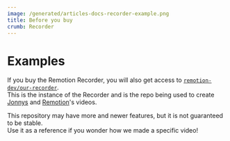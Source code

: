 ```yaml
---
image: /generated/articles-docs-recorder-example.png
title: Before you buy
crumb: Recorder
---
```


# Examples

If you buy the Remotion Recorder, you will also get access to [`remotion-dev/our-recorder`](https://github.com/remotion-dev/our-recorder).  
This is the instance of the Recorder and is the repo being used to create [Jonnys](https://twitter.com/JNYBGR) and [Remotion](https://twitter.com/remotion)'s videos.

This repository may have more and newer features, but it is not guaranteed to be stable.  
Use it as a reference if you wonder how we made a specific video!
